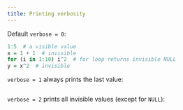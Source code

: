 ```yaml
---
title: Printing verbosity
---
```


Default `verbose = 0`:

```r
1:5  # a visible value
x = 1 + 1  # invisible
for (i in 1:10) i^2  # for loop returns invisible NULL
y = x^2  # invisible
```

`verbose = 1` always prints the last value:

```r
```

`verbose = 2` prints all invisible values (except for `NULL`):

```r
```
